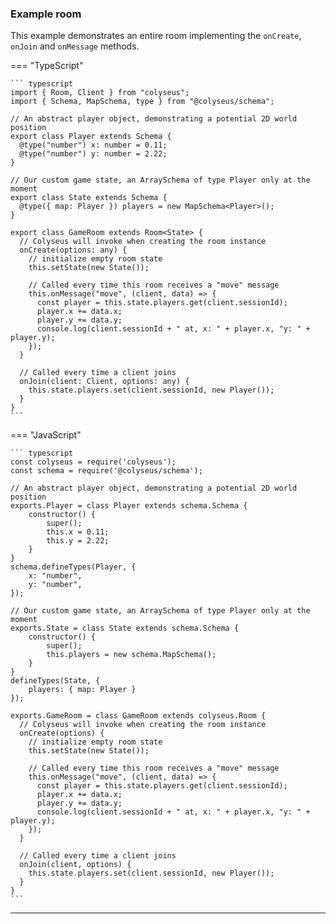 
### Example room
This example demonstrates an entire room implementing the `onCreate`, `onJoin` and `onMessage` methods.

=== "TypeScript"

    ``` typescript
    import { Room, Client } from "colyseus";
    import { Schema, MapSchema, type } from "@colyseus/schema";

    // An abstract player object, demonstrating a potential 2D world position
    export class Player extends Schema {
      @type("number") x: number = 0.11;
      @type("number") y: number = 2.22;
    }

    // Our custom game state, an ArraySchema of type Player only at the moment
    export class State extends Schema {
      @type({ map: Player }) players = new MapSchema<Player>();
    }

    export class GameRoom extends Room<State> {
      // Colyseus will invoke when creating the room instance
      onCreate(options: any) {
        // initialize empty room state
        this.setState(new State());

        // Called every time this room receives a "move" message
        this.onMessage("move", (client, data) => {
          const player = this.state.players.get(client.sessionId);
          player.x += data.x;
          player.y += data.y;
          console.log(client.sessionId + " at, x: " + player.x, "y: " + player.y);
        });
      }

      // Called every time a client joins
      onJoin(client: Client, options: any) {
        this.state.players.set(client.sessionId, new Player());
      }
    }
    ```

=== "JavaScript"

    ``` typescript
    const colyseus = require('colyseus');
    const schema = require('@colyseus/schema');

    // An abstract player object, demonstrating a potential 2D world position
    exports.Player = class Player extends schema.Schema {
        constructor() {
            super();
            this.x = 0.11;
            this.y = 2.22;
        }
    }
    schema.defineTypes(Player, {
        x: "number",
        y: "number",
    });

    // Our custom game state, an ArraySchema of type Player only at the moment
    exports.State = class State extends schema.Schema {
        constructor() {
            super();
            this.players = new schema.MapSchema();
        }
    }
    defineTypes(State, {
        players: { map: Player }
    });

    exports.GameRoom = class GameRoom extends colyseus.Room {
      // Colyseus will invoke when creating the room instance
      onCreate(options) {
        // initialize empty room state
        this.setState(new State());

        // Called every time this room receives a "move" message
        this.onMessage("move", (client, data) => {
          const player = this.state.players.get(client.sessionId);
          player.x += data.x;
          player.y += data.y;
          console.log(client.sessionId + " at, x: " + player.x, "y: " + player.y);
        });
      }

      // Called every time a client joins
      onJoin(client, options) {
        this.state.players.set(client.sessionId, new Player());
      }
    }
    ```

---
